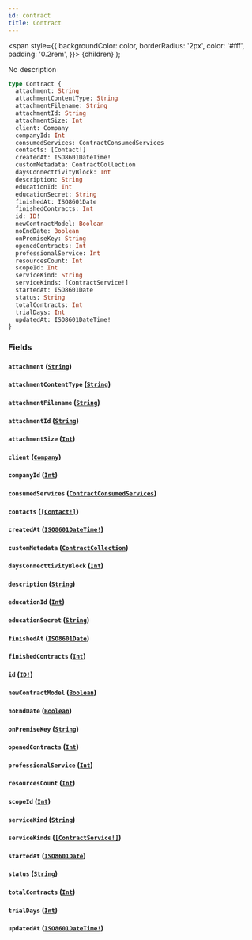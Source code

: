 ```yaml
---
id: contract
title: Contract
---
```


<span
style={{
      backgroundColor: color,
      borderRadius: '2px',
      color: '#fff',
      padding: '0.2rem',
    }}>
{children}
</span>
);

No description

```graphql
type Contract {
  attachment: String
  attachmentContentType: String
  attachmentFilename: String
  attachmentId: String
  attachmentSize: Int
  client: Company
  companyId: Int
  consumedServices: ContractConsumedServices
  contacts: [Contact!]
  createdAt: ISO8601DateTime!
  customMetadata: ContractCollection
  daysConnecttivityBlock: Int
  description: String
  educationId: Int
  educationSecret: String
  finishedAt: ISO8601Date
  finishedContracts: Int
  id: ID!
  newContractModel: Boolean
  noEndDate: Boolean
  onPremiseKey: String
  openedContracts: Int
  professionalService: Int
  resourcesCount: Int
  scopeId: Int
  serviceKind: String
  serviceKinds: [ContractService!]
  startedAt: ISO8601Date
  status: String
  totalContracts: Int
  trialDays: Int
  updatedAt: ISO8601DateTime!
}
```

### Fields

#### `attachment` ([`String`](/api/scalars/string))

#### `attachmentContentType` ([`String`](/api/scalars/string))

#### `attachmentFilename` ([`String`](/api/scalars/string))

#### `attachmentId` ([`String`](/api/scalars/string))

#### `attachmentSize` ([`Int`](/api/scalars/int))

#### `client` ([`Company`](/api/objects/company))

#### `companyId` ([`Int`](/api/scalars/int))

#### `consumedServices` ([`ContractConsumedServices`](/api/objects/contract-consumed-services))

#### `contacts` ([`[Contact!]`](/api/objects/contact))

#### `createdAt` ([`ISO8601DateTime!`](/api/scalars/iso-8601-date-time))

#### `customMetadata` ([`ContractCollection`](/api/objects/contract-collection))

#### `daysConnecttivityBlock` ([`Int`](/api/scalars/int))

#### `description` ([`String`](/api/scalars/string))

#### `educationId` ([`Int`](/api/scalars/int))

#### `educationSecret` ([`String`](/api/scalars/string))

#### `finishedAt` ([`ISO8601Date`](/api/scalars/iso-8601-date))

#### `finishedContracts` ([`Int`](/api/scalars/int))

#### `id` ([`ID!`](/api/scalars/id))

#### `newContractModel` ([`Boolean`](/api/scalars/boolean))

#### `noEndDate` ([`Boolean`](/api/scalars/boolean))

#### `onPremiseKey` ([`String`](/api/scalars/string))

#### `openedContracts` ([`Int`](/api/scalars/int))

#### `professionalService` ([`Int`](/api/scalars/int))

#### `resourcesCount` ([`Int`](/api/scalars/int))

#### `scopeId` ([`Int`](/api/scalars/int))

#### `serviceKind` ([`String`](/api/scalars/string))

#### `serviceKinds` ([`[ContractService!]`](/api/objects/contract-service))

#### `startedAt` ([`ISO8601Date`](/api/scalars/iso-8601-date))

#### `status` ([`String`](/api/scalars/string))

#### `totalContracts` ([`Int`](/api/scalars/int))

#### `trialDays` ([`Int`](/api/scalars/int))

#### `updatedAt` ([`ISO8601DateTime!`](/api/scalars/iso-8601-date-time))
